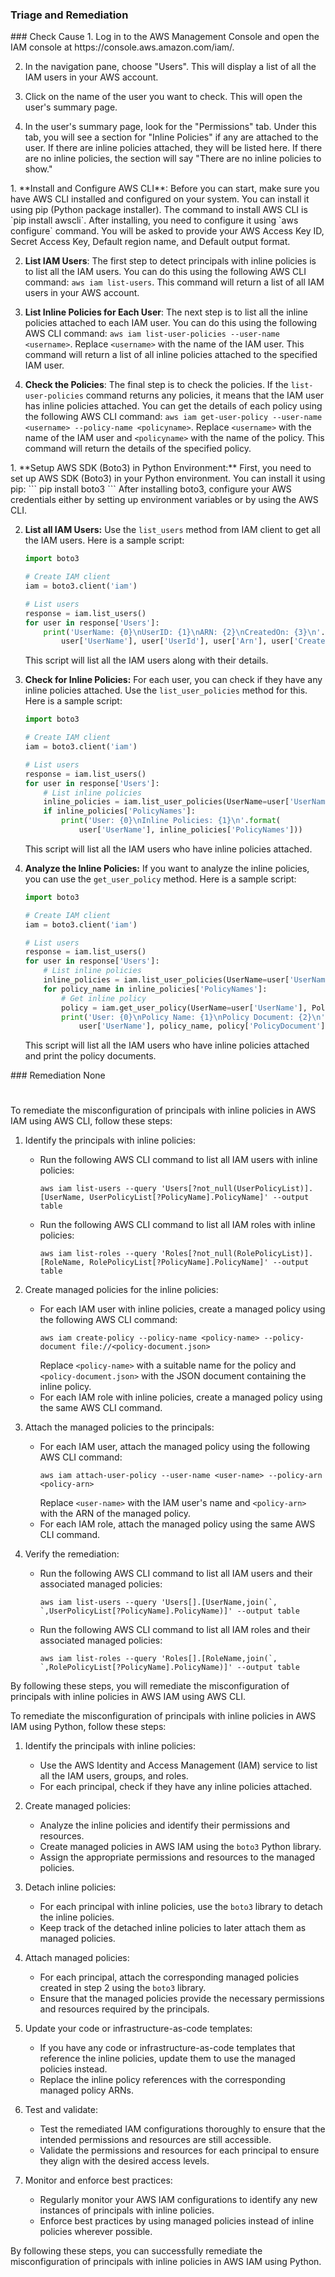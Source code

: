 
### Triage and Remediation
<Tabs>

<Tab title='Cause'>
### Check Cause
<AccordionGroup>
<Accordion title='Using Console' defaultOpen='true'>
1. Log in to the AWS Management Console and open the IAM console at https://console.aws.amazon.com/iam/.

2. In the navigation pane, choose "Users". This will display a list of all the IAM users in your AWS account.

3. Click on the name of the user you want to check. This will open the user's summary page.

4. In the user's summary page, look for the "Permissions" tab. Under this tab, you will see a section for "Inline Policies" if any are attached to the user. If there are inline policies attached, they will be listed here. If there are no inline policies, the section will say "There are no inline policies to show."
</Accordion>

<Accordion title='Using CLI'>
1. **Install and Configure AWS CLI**: Before you can start, make sure you have AWS CLI installed and configured on your system. You can install it using pip (Python package installer). The command to install AWS CLI is `pip install awscli`. After installing, you need to configure it using `aws configure` command. You will be asked to provide your AWS Access Key ID, Secret Access Key, Default region name, and Default output format.

2. **List IAM Users**: The first step to detect principals with inline policies is to list all the IAM users. You can do this using the following AWS CLI command: `aws iam list-users`. This command will return a list of all IAM users in your AWS account.

3. **List Inline Policies for Each User**: The next step is to list all the inline policies attached to each IAM user. You can do this using the following AWS CLI command: `aws iam list-user-policies --user-name <username>`. Replace `<username>` with the name of the IAM user. This command will return a list of all inline policies attached to the specified IAM user.

4. **Check the Policies**: The final step is to check the policies. If the `list-user-policies` command returns any policies, it means that the IAM user has inline policies attached. You can get the details of each policy using the following AWS CLI command: `aws iam get-user-policy --user-name <username> --policy-name <policyname>`. Replace `<username>` with the name of the IAM user and `<policyname>` with the name of the policy. This command will return the details of the specified policy.
</Accordion>

<Accordion title='Using Python'>
1. **Setup AWS SDK (Boto3) in Python Environment:**
   First, you need to set up AWS SDK (Boto3) in your Python environment. You can install it using pip:
   ```
   pip install boto3
   ```
   After installing boto3, configure your AWS credentials either by setting up environment variables or by using the AWS CLI.

2. **List all IAM Users:**
   Use the `list_users` method from IAM client to get all the IAM users. Here is a sample script:
   ```python
   import boto3

   # Create IAM client
   iam = boto3.client('iam')

   # List users
   response = iam.list_users()
   for user in response['Users']:
       print('UserName: {0}\nUserID: {1}\nARN: {2}\nCreatedOn: {3}\n'.format(
           user['UserName'], user['UserId'], user['Arn'], user['CreateDate']))
   ```
   This script will list all the IAM users along with their details.

3. **Check for Inline Policies:**
   For each user, you can check if they have any inline policies attached. Use the `list_user_policies` method for this. Here is a sample script:
   ```python
   import boto3

   # Create IAM client
   iam = boto3.client('iam')

   # List users
   response = iam.list_users()
   for user in response['Users']:
       # List inline policies
       inline_policies = iam.list_user_policies(UserName=user['UserName'])
       if inline_policies['PolicyNames']:
           print('User: {0}\nInline Policies: {1}\n'.format(
               user['UserName'], inline_policies['PolicyNames']))
   ```
   This script will list all the IAM users who have inline policies attached.

4. **Analyze the Inline Policies:**
   If you want to analyze the inline policies, you can use the `get_user_policy` method. Here is a sample script:
   ```python
   import boto3

   # Create IAM client
   iam = boto3.client('iam')

   # List users
   response = iam.list_users()
   for user in response['Users']:
       # List inline policies
       inline_policies = iam.list_user_policies(UserName=user['UserName'])
       for policy_name in inline_policies['PolicyNames']:
           # Get inline policy
           policy = iam.get_user_policy(UserName=user['UserName'], PolicyName=policy_name)
           print('User: {0}\nPolicy Name: {1}\nPolicy Document: {2}\n'.format(
               user['UserName'], policy_name, policy['PolicyDocument']))
   ```
   This script will list all the IAM users who have inline policies attached and print the policy documents.
</Accordion>

</AccordionGroup>
</Tab>
<Tab title='Remediation'>
### Remediation

<AccordionGroup>
<Accordion title='Using Console' defaultOpen='true'>
None

#
</Accordion>

<Accordion title='Using CLI'>
To remediate the misconfiguration of principals with inline policies in AWS IAM using AWS CLI, follow these steps:

1. Identify the principals with inline policies:
   - Run the following AWS CLI command to list all IAM users with inline policies:
     ```
     aws iam list-users --query 'Users[?not_null(UserPolicyList)].[UserName, UserPolicyList[?PolicyName].PolicyName]' --output table
     ```
   - Run the following AWS CLI command to list all IAM roles with inline policies:
     ```
     aws iam list-roles --query 'Roles[?not_null(RolePolicyList)].[RoleName, RolePolicyList[?PolicyName].PolicyName]' --output table
     ```

2. Create managed policies for the inline policies:
   - For each IAM user with inline policies, create a managed policy using the following AWS CLI command:
     ```
     aws iam create-policy --policy-name <policy-name> --policy-document file://<policy-document.json>
     ```
     Replace `<policy-name>` with a suitable name for the policy and `<policy-document.json>` with the JSON document containing the inline policy.
   - For each IAM role with inline policies, create a managed policy using the same AWS CLI command.

3. Attach the managed policies to the principals:
   - For each IAM user, attach the managed policy using the following AWS CLI command:
     ```
     aws iam attach-user-policy --user-name <user-name> --policy-arn <policy-arn>
     ```
     Replace `<user-name>` with the IAM user's name and `<policy-arn>` with the ARN of the managed policy.
   - For each IAM role, attach the managed policy using the same AWS CLI command.

4. Verify the remediation:
   - Run the following AWS CLI command to list all IAM users and their associated managed policies:
     ```
     aws iam list-users --query 'Users[].[UserName,join(`, `,UserPolicyList[?PolicyName].PolicyName)]' --output table
     ```
   - Run the following AWS CLI command to list all IAM roles and their associated managed policies:
     ```
     aws iam list-roles --query 'Roles[].[RoleName,join(`, `,RolePolicyList[?PolicyName].PolicyName)]' --output table
     ```

By following these steps, you will remediate the misconfiguration of principals with inline policies in AWS IAM using AWS CLI.
</Accordion>

<Accordion title='Using Python'>
To remediate the misconfiguration of principals with inline policies in AWS IAM using Python, follow these steps:

1. Identify the principals with inline policies:
   - Use the AWS Identity and Access Management (IAM) service to list all the IAM users, groups, and roles.
   - For each principal, check if they have any inline policies attached.

2. Create managed policies:
   - Analyze the inline policies and identify their permissions and resources.
   - Create managed policies in AWS IAM using the `boto3` Python library.
   - Assign the appropriate permissions and resources to the managed policies.

3. Detach inline policies:
   - For each principal with inline policies, use the `boto3` library to detach the inline policies.
   - Keep track of the detached inline policies to later attach them as managed policies.

4. Attach managed policies:
   - For each principal, attach the corresponding managed policies created in step 2 using the `boto3` library.
   - Ensure that the managed policies provide the necessary permissions and resources required by the principals.

5. Update your code or infrastructure-as-code templates:
   - If you have any code or infrastructure-as-code templates that reference the inline policies, update them to use the managed policies instead.
   - Replace the inline policy references with the corresponding managed policy ARNs.

6. Test and validate:
   - Test the remediated IAM configurations thoroughly to ensure that the intended permissions and resources are still accessible.
   - Validate the permissions and resources for each principal to ensure they align with the desired access levels.

7. Monitor and enforce best practices:
   - Regularly monitor your AWS IAM configurations to identify any new instances of principals with inline policies.
   - Enforce best practices by using managed policies instead of inline policies wherever possible.

By following these steps, you can successfully remediate the misconfiguration of principals with inline policies in AWS IAM using Python.
</Accordion>

</AccordionGroup>
</Tab>
</Tabs>
